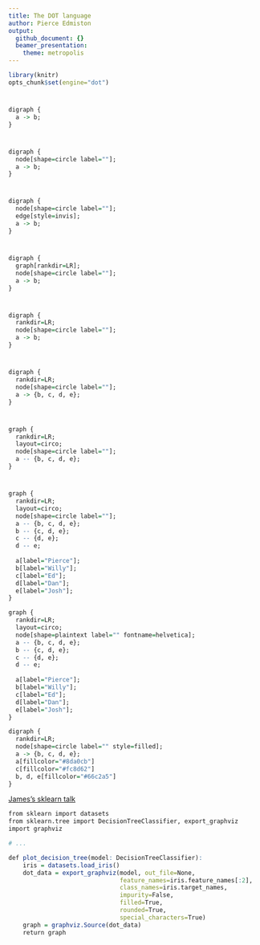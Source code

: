 ```yaml
---
title: The DOT language
author: Pierce Edmiston
output:
  github_document: {}
  beamer_presentation:
    theme: metropolis
---
```

```r
library(knitr)
opts_chunk$set(engine="dot")
```

#

```r
digraph {
  a -> b;
}
```

#

```r
digraph {
  node[shape=circle label=""];
  a -> b;
}
```

#

```r
digraph {
  node[shape=circle label=""];
  edge[style=invis];
  a -> b;
}
```

#

```r
digraph {
  graph[rankdir=LR];
  node[shape=circle label=""];
  a -> b;
}
```

#

```r
digraph {
  rankdir=LR;
  node[shape=circle label=""];
  a -> b;
}
```

#

```r
digraph {
  rankdir=LR;
  node[shape=circle label=""];
  a -> {b, c, d, e};
}
```

#

```r
graph {
  rankdir=LR;
  layout=circo;
  node[shape=circle label=""];
  a -- {b, c, d, e};
}
```

#

```r
graph {
  rankdir=LR;
  layout=circo;
  node[shape=circle label=""];
  a -- {b, c, d, e};
  b -- {c, d, e};
  c -- {d, e};
  d -- e;
  
  a[label="Pierce"];
  b[label="Willy"];
  c[label="Ed"];
  d[label="Dan"];
  e[label="Josh"];
}
```

```r
graph {
  rankdir=LR;
  layout=circo;
  node[shape=plaintext label="" fontname=helvetica];
  a -- {b, c, d, e};
  b -- {c, d, e};
  c -- {d, e};
  d -- e;
  
  a[label="Pierce"];
  b[label="Willy"];
  c[label="Ed"];
  d[label="Dan"];
  e[label="Josh"];
}
```

```r
digraph {
  rankdir=LR;
  node[shape=circle label="" style=filled];
  a -> {b, c, d, e};
  a[fillcolor="#8da0cb"]
  c[fillcolor="#fc8d62"]
  b, d, e[fillcolor="#66c2a5"]
}
```

[James's sklearn talk](https://jrbourbeau.github.io/madpy-ml-sklearn-2018/#/0/24)

```r
from sklearn import datasets
from sklearn.tree import DecisionTreeClassifier, export_graphviz
import graphviz

# ...

def plot_decision_tree(model: DecisionTreeClassifier):
    iris = datasets.load_iris()
    dot_data = export_graphviz(model, out_file=None,
                               feature_names=iris.feature_names[:2],
                               class_names=iris.target_names,
                               impurity=False,
                               filled=True,
                               rounded=True,
                               special_characters=True)
    graph = graphviz.Source(dot_data)
    return graph
```

